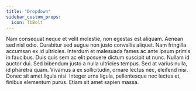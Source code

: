 ```yaml
---
title: "Dropdown"
sidebar_custom_props:
  icon: TbBolt
---
```


Nam consequat neque et velit molestie, non egestas est aliquam. Aenean sed nisl odio. Curabitur sed augue non justo convallis aliquet. Nam fringilla accumsan ex id ultricies. Interdum et malesuada fames ac ante ipsum primis in faucibus. Duis quis sem ac elit posuere dictum suscipit ut nunc. Nullam id auctor dui. Sed bibendum justo a nulla ultricies tempus. Sed at varius nulla, id pharetra quam. Vivamus a ex sollicitudin, ornare lectus nec, eleifend nisi. Donec sit amet ligula nisi. Integer urna ligula, pellentesque nec lectus et, finibus elementum purus. Etiam sit amet sapien massa.
